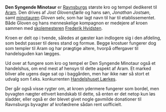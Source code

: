 {{title:Den Syngende Minotaur}}
{{author:Laura Holmegaard}}
{{timestamp:2010-01-16T21:51:57Z}}
{{copyright:Den Syngende Minotaur}}
'''Den Syngende Minotaur''' er [[Ravnsburg|Ravnsburgs]] største kro og tempel dedikeret til [[Aram]]. Den drives af ''Jost Glovensfælle'' og hans søn, ''Jonathan Jostsøn'', samt [[minotaur|minotauren]] ''Gloven'' selv, som har lagt navn til har til etablissementet. Både Gloven og hans menneskelige kompagnon er medejere af kroen sammen med [[skolemester|skolemesteren]] [[Frederik Hvidsten]].

Kroen er delt op i tvende, således at gæster kan indlogere sig i den afdeling, som bedst passer til deres stand og formue. Begge krostuer fungerer dog som templer til Aram og har prægtige altere, hvorpå offergaver til handelsguden kan lægges.

Ud over at fungere som kro og tempel er Den Syngende Minotaur også et handelshus, om end mest af hensyn til dette aspekt af Aram. Et marked bliver alle ugens dage sat op i baggården, men har ikke nær så stort et udvalg som f.eks. konkurrenten [[Handelshuset Lærkes]].

Der går også visse rygter om, at kroen ydermere fungerer som bordel, men byvagten nægter ethvert kendskab til dette, så enten er det netop kun løs sladder, eller også er der blevet givet nogle gavmilde donationer til Ravnsburgs byvagter af krofædrene sådan rent uofficielt.